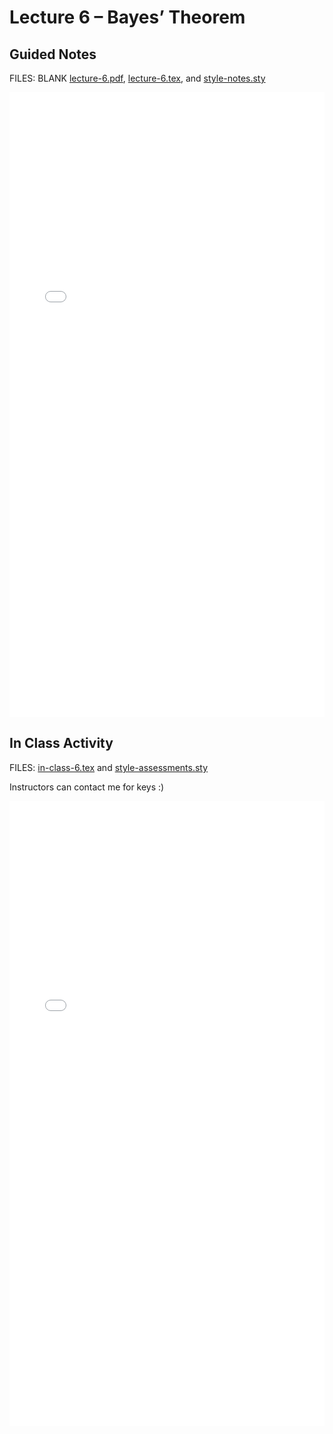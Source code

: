 # Lecture 6 -- Bayes' Theorem {.unnumbered}

## Guided Notes

FILES: BLANK [lecture-6.pdf](https://github.com/coltongearhart/math320/blob/main/lectures/lecture-6.pdf), [lecture-6.tex](https://github.com/coltongearhart/math320/blob/main/lectures/lecture-6.tex), and [style-notes.sty](https://github.com/coltongearhart/math320/blob/main/lectures/style-notes.sty)

<embed src="lectures/lecture-6-COMPLETED.pdf" type="application/pdf" width="100%" height="1000px"></embed>

## In Class Activity

FILES: [in-class-6.tex](https://github.com/coltongearhart/math320/blob/main/assessments/in-class-6.tex) and [style-assessments.sty](https://github.com/coltongearhart/math320/blob/main/assessments/style-assessments.sty)

Instructors can contact me for keys :)

<embed src="assessments/in-class-6.pdf" type="application/pdf" width="100%" height="1000px"></embed>